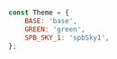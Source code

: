 
<Props of={StoreBanner} />

```javascript

const Theme = {
    BASE: 'base',
    GREEN: 'green',
    SPB_SKY_1: 'spbSky1',
};

```
